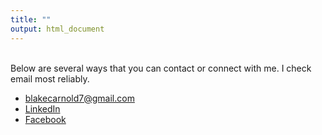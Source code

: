 ```yaml
---
title: ""
output: html_document
---
```


<br>
Below are several ways that you can contact or connect with me. I check email most reliably.

* <blakecarnold7@gmail.com>
* [LinkedIn](https://www.linkedin.com/in/blake-arnold/)
* [Facebook](https://www.facebook.com/blake.arnold.503)